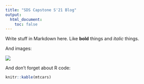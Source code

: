 ```yaml
---
title: "SDS Capstone S'21 Blog"
output:
  html_document:
    toc: false
---
```


Write stuff in Markdown here. Like **bold** things and *italic* things. 

And images:

![](https://media.giphy.com/media/1hqYk0leUMddBBkAM7/giphy.gif)

And don't forget about R code:

```r
knitr::kable(mtcars)
```

